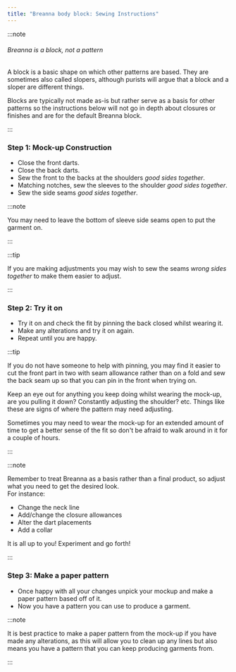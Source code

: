 ```yaml
---
title: "Breanna body block: Sewing Instructions"
---
```


:::note


###### Breanna is a block, not a pattern

A block is a basic shape on which other patterns are based.
They are sometimes also called slopers, although purists will argue that a block and a sloper are different things.

Blocks are typically not made as-is but rather serve as a basis for other patterns so the instructions below will not go in depth about closures or finishes and are for the default Breanna block.

:::

### Step 1: Mock-up Construction

- Close the front darts.
- Close the back darts.
- Sew the front to the backs at the shoulders _good sides together_.
- Matching notches, sew the sleeves to the shoulder _good sides together_.
- Sew the side seams _good sides together_.

:::note


You may need to leave the bottom of sleeve side seams open to put the garment on.

:::

:::tip


If you are making adjustments you may wish to sew the seams _wrong sides together_ to make them easier to adjust.

:::

### Step 2: Try it on

- Try it on and check the fit by pinning the back closed whilst wearing it.
- Make any alterations and try it on again.
- Repeat until you are happy.

:::tip


If you do not have someone to help with pinning, you may find it easier to cut the front part in two with seam allowance rather than on a fold and sew the back seam up so that you can pin in the front when trying on.

Keep an eye out for anything you keep doing whilst wearing the mock-up, are you pulling it down? Constantly adjusting the shoulder? etc. Things like these are signs of where the pattern may need adjusting.

Sometimes you may need to wear the mock-up for an extended amount of time to get a better sense of the fit so don't be afraid to walk around in it for a couple of hours.

:::

:::note


Remember to treat Breanna as a basis rather than a final product, so adjust what you need to get the desired look.  
For instance:

- Change the neck line
- Add/change the closure allowances
- Alter the dart placements
- Add a collar

It is all up to you! Experiment and go forth!

:::

### Step 3: Make a paper pattern

- Once happy with all your changes unpick your mockup and make a paper pattern based off of it.
- Now you have a pattern you can use to produce a garment.

:::note


It is best practice to make a paper pattern from the mock-up if you have made any alterations, as this will allow you to clean up any lines but also means you have a pattern that you can keep producing garments from.

:::

